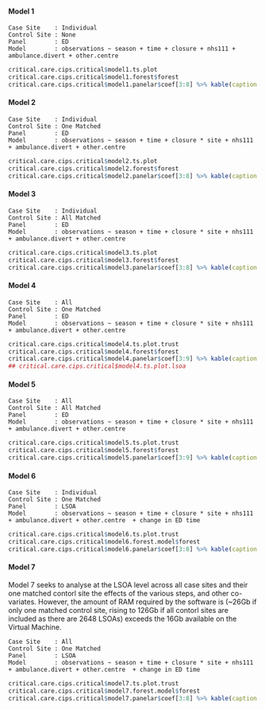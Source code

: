 #### Model 1
`Case Site    : Individual`\
`Control Site : None`\
`Panel        : ED`\
`Model        : observations ~ season + time + closure + nhs111 + ambulance.divert + other.centre `\

```r
critical.care.cips.critical$model1.ts.plot
critical.care.cips.critical$model1.forest$forest
critical.care.cips.critical$model1.panelar$coef[3:8] %>% kable(caption = critical.care.cips.critical$model1.panelar$caption)
```

#### Model 2

`Case Site    : Individual`\
`Control Site : One Matched`\
`Panel        : ED`\
`Model        : observations ~ season + time + closure * site + nhs111 + ambulance.divert + other.centre `\

```r
critical.care.cips.critical$model2.ts.plot
critical.care.cips.critical$model2.forest$forest
critical.care.cips.critical$model2.panelar$coef[3:8] %>% kable(caption = critical.care.cips.critical$model2.panelar$caption)
```

#### Model 3

`Case Site    : Individual`\
`Control Site : All Matched`\
`Panel        : ED`\
`Model        : observations ~ season + time + closure * site + nhs111 + ambulance.divert + other.centre `\

```r
critical.care.cips.critical$model3.ts.plot
critical.care.cips.critical$model3.forest$forest
critical.care.cips.critical$model3.panelar$coef[3:8] %>% kable(caption = critical.care.cips.critical$model3.panelar$caption)
```

#### Model 4

`Case Site    : All`\
`Control Site : One Matched`\
`Panel        : ED`\
`Model        : observations ~ season + time + closure * site + nhs111 + ambulance.divert + other.centre `\

```r
critical.care.cips.critical$model4.ts.plot.trust
critical.care.cips.critical$model4.forest$forest
critical.care.cips.critical$model4.panelar$coef[3:9] %>% kable(caption = critical.care.cips.critical$model4.panelar$caption)
## critical.care.cips.critical$model4.ts.plot.lsoa
```

#### Model 5

`Case Site    : All`\
`Control Site : All Matched`\
`Panel        : ED`\
`Model        : observations ~ season + time + closure * site + nhs111 + ambulance.divert + other.centre `\


```r
critical.care.cips.critical$model5.ts.plot.trust
critical.care.cips.critical$model5.forest$forest
critical.care.cips.critical$model5.panelar$coef[3:9] %>% kable(caption = critical.care.cips.critical$model5.panelar$caption)
```

#### Model 6

`Case Site    : Individual`\
`Control Site : One Matched`\
`Panel        : LSOA`\
`Model        : observations ~ season + time + closure * site + nhs111 + ambulance.divert + other.centre  + change in ED time`\

```r
critical.care.cips.critical$model6.ts.plot.trust
critical.care.cips.critical$model6.forest.model$forest
critical.care.cips.critical$model6.panelar$coef[3:8] %>% kable(caption = critical.care.cips.critical$model6.panelar$caption)
```

#### Model 7

Model 7 seeks to analyse at the LSOA level across all case sites and their one matched contorl site the effects of the various steps, and other co-variates.  However, the amount of RAM required by the software is (~26Gb if only one matched control site, rising to 126Gb if all contorl sites are included as there are 2648 LSOAs) exceeds the 16Gb available on the Virtual Machine.

`Case Site    : All`\
`Control Site : One Matched`\
`Panel        : LSOA`\
`Model        : observations ~ season + time + closure * site + nhs111 + ambulance.divert + other.centre  + change in ED time`\

```r
critical.care.cips.critical$model7.ts.plot.trust
critical.care.cips.critical$model7.forest.model$forest
critical.care.cips.critical$model7.panelar$coef[3:8] %>% kable(caption = critical.care.cips.critical$model7.panelar$caption)
```
